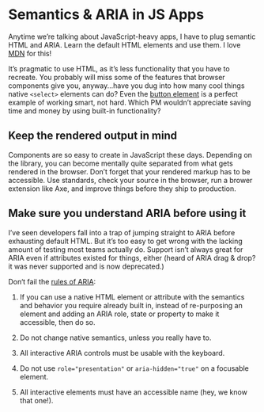 # Semantics & ARIA in JS Apps

Anytime we’re talking about JavaScript-heavy apps, I have to plug semantic HTML and ARIA. Learn the default HTML elements and use them. I love [MDN](https://developer.mozilla.org/en-US/docs/Web/HTML/Reference) for this!

It’s pragmatic to use HTML, as it’s less functionality that you have to recreate. You probably will miss some of the features that browser components give you, anyway...have you dug into how many cool things native `<select>` elements can do? Even the [button element](/topics/accessible-uis/dont-be-a-div-button-creator) is a perfect example of working smart, not hard. Which PM wouldn’t appreciate saving time and money by using built-in functionality?

## Keep the rendered output in mind

Components are so easy to create in JavaScript these days. Depending on the library, you can become mentally quite separated from what gets rendered in the browser. Don’t forget that your rendered markup has to be accessible. Use standards, check your source in the browser, run a brower extension like Axe, and improve things before they ship to production.

## Make sure you understand ARIA before using it

I’ve seen developers fall into a trap of jumping straight to ARIA before exhausting default HTML. But it’s too easy to get wrong with the lacking amount of testing most teams actually do. Support isn’t always great for ARIA even if attributes existed for things, either (heard of ARIA drag & drop? it was never supported and is now deprecated.)

Don‘t fail the [rules of ARIA](https://www.w3.org/TR/using-aria/):

1. If you can use a native HTML element or attribute with the semantics and behavior you require already built in, instead of re-purposing an element and adding an ARIA role, state or property to make it accessible, then do so.

2. Do not change native semantics, unless you really have to.

3. All interactive ARIA controls must be usable with the keyboard.

4. Do not use `role="presentation"` or `aria-hidden="true"` on a focusable element.

5. All interactive elements must have an accessible name (hey, we know that one!).

